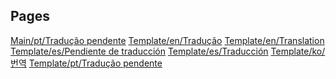 
== Pages ==
[[Main/pt/Tradução pendente]]
[[Template/en/Tradução]]
[[Template/en/Translation]]
[[Template/es/Pendiente de traducción]]
[[Template/es/Traducción]]
[[Template/ko/번역]]
[[Template/pt/Tradução pendente]]
